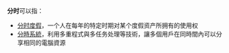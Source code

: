 '''分时'''可以指：

*[[分时度假|分时度假]]，一个人在每年的特定时期对某个度假资产所拥有的使用权
*[[分時系統|分時系統]]，利用多重程式與多任务处理等技術，讓多個用戶在同時間內可以分享相同的電腦資源

{{Disambig|Cat=二字消歧义}}